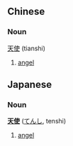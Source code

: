 ==Chinese==
===Noun===
[[天]][[使]] (tianshi)

# [[angel]]

==Japanese==
===Noun===
'''[[天]][[使]]''' ([[てんし]], tenshi)

# [[angel]]
